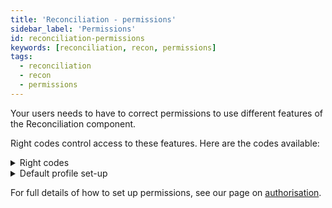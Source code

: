 ```yaml
---
title: 'Reconciliation - permissions'
sidebar_label: 'Permissions'
id: reconciliation-permissions
keywords: [reconciliation, recon, permissions]
tags:
  - reconciliation
  - recon
  - permissions
---
```


Your users needs to have to correct permissions to use different features of the Reconciliation component.

Right codes control access to these features. Here are the codes available:

<details>
    <summary>Right codes</summary>
    | Right code | Description |
    | --- | --- |
    | ReconciliationConfigView | Ability to view any reconciliation configuration resource. |
    | ReconciliationConfigInsert | Ability to insert reconciliation configurations |
    | ReconciliationConfigUpdate | Ability to update reconciliation configurations |
    | ReconciliationConfigDelete | Ability to delete reconciliation configurations |
    | ReconciliationDictionaryView | Ability to view any reconciliation dictionary resource |
    | ReconciliationDictionaryInsert | Ability to insert reconciliation dictionaries |
    | ReconciliationDictionaryUpdate | Ability to update reconciliation dictionaries |
    | ReconciliationDictionaryDelete | Ability to delete reconciliation dictionaries |
    | ReconciliationResultView | Ability to view any reconciliation result resource |
    | ReconciliationRun | Ability to run a reconciliation |
    | ReconciliationCancel | Ability to cancel a reconciliation |
</details>

<details>
    <summary>Default profile set-up</summary>
    | Profile name | Linked codes |
    | --- | --- |
    | RECONCILIATION_USER | All Right Codes |
</details>

For full details of how to set up permissions, see our page on [authorisation](../../../../server/access-control/authorisation#users-profiles-and-right-codes).